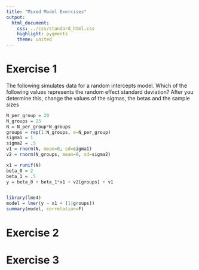 ```yaml
---
title: "Mixed Model Exercises"
output: 
  html_document: 
    css: ../css/standard_html.css
    highlight: pygments
    theme: united
---
```



# Exercise 1

The following simulates data for a random intercepts model. Which of the following values represents the random effect standard deviation?  After you determine this, change the values of the sigmas, the betas and the sample sizes 



```r
N_per_group = 20
N_groups = 25
N = N_per_group*N_groups
groups = rep(1:N_groups, e=N_per_group)
sigma1 = 1
sigma2 = .5
v1 = rnorm(N, mean=0, sd=sigma1)
v2 = rnorm(N_groups, mean=0, sd=sigma2)

x1 = runif(N)
beta_0 = 2
beta_1 = .5
y = beta_0 + beta_1*x1 + v2[groups] + v1


library(lme4)
model = lmer(y ~ x1 + (1|groups))
summary(model, correlation=F)
```

# Exercise 2
# Exercise 3